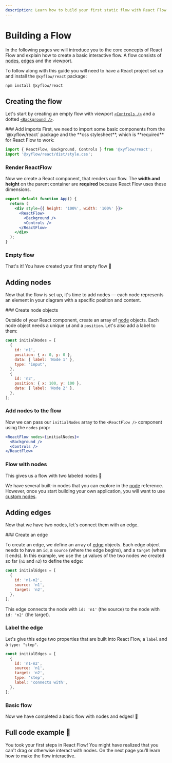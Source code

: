 ```yaml
---
description: Learn how to build your first static flow with React Flow.
---
```


# Building a Flow

In the following pages we will introduce you to the core concepts of React Flow and
explain how to create a basic interactive flow. A flow consists of
[nodes](/api-reference/types/node), [edges](/api-reference/types/edge) and the viewport.

To follow along with this guide you will need to have a React project set up and install
the `@xyflow/react` package:

```bash copy npm2yarn
npm install @xyflow/react
```

## Creating the flow

Let's start by creating an empty flow with viewport
[`<Controls />`](/api-reference/components/controls) and a dotted
[`<Background />`](/api-reference/components/background).

<Steps>
### Add imports
First, we need to import some basic components from the `@xyflow/react` package
and the **css stylesheet**, which is **required** for React Flow to work:

```jsx "import '@xyflow/react/dist/style.css';"
import { ReactFlow, Background, Controls } from '@xyflow/react';
import '@xyflow/react/dist/style.css';
```

### Render ReactFlow

Now we create a React component, that renders our flow. The **width and height** on the
parent container are **required** because React Flow uses these dimensions.

```jsx "height: '100%', width: '100%'"
export default function App() {
  return (
    <div style={{ height: '100%', width: '100%' }}>
      <ReactFlow>
        <Background />
        <Controls />
      </ReactFlow>
    </div>
  );
}
```

### Empty flow

That's it! You have created your first empty flow 🎉

<RemoteCodeViewer aspectRatio="4" route="learn/building-a-flow-1" framework="react" />

</Steps>

## Adding nodes

Now that the flow is set up, it's time to add nodes — each node represents an element in
your diagram with a specific position and content.

<Steps>
### Create node objects

Outside of your React component, create an array of [node](/api-reference/types/node)
objects. Each node object needs a unique `id` and a `position`. Let's also add a label to
them:

```jsx
const initialNodes = [
  {
    id: 'n1',
    position: { x: 0, y: 0 },
    data: { label: 'Node 1' },
    type: 'input',
  },
  {
    id: 'n2',
    position: { x: 100, y: 100 },
    data: { label: 'Node 2' },
  },
];
```

### Add nodes to the flow

Now we can pass our `initialNodes` array to the `<ReactFlow />` component using the
`nodes` prop:

```jsx "nodes={initialNodes}"
<ReactFlow nodes={initialNodes}>
  <Background />
  <Controls />
</ReactFlow>
```

### Flow with nodes

This gives us a flow with two labeled nodes 🎉

<RemoteCodeViewer aspectRatio="4" route="learn/building-a-flow-2" framework="react" />

</Steps>

We have several built-in nodes that you can explore in the
[node](/api-reference/types/node) reference. However, once you start building your own
application, you will want to use [custom nodes](/learn/customization/custom-nodes).

## Adding edges

Now that we have two nodes, let's connect them with an edge.

<Steps>
### Create an edge

To create an edge, we define an array of [edge](/api-reference/types/edge) objects. Each
edge object needs to have an `id`, a `source` (where the edge begins), and a `target`
(where it ends). In this example, we use the `id` values of the two nodes we created so
far (`n1` and `n2`) to define the edge:

```js
const initialEdges = [
  {
    id: 'n1-n2',
    source: 'n1',
    target: 'n2',
  },
];
```

This edge connects the node with `id: 'n1'` (the source) to the node with `id: 'n2'` (the
target).

<RemoteCodeViewer aspectRatio="4" route="learn/building-a-flow-3" framework="react" />

### Label the edge

Let's give this edge two properties that are built into React Flow, a `label` and a
`type: "step"`.

```jsx {6-7}
const initialEdges = [
  {
    id: 'n1-n2',
    source: 'n1',
    target: 'n2',
    type: 'step',
    label: 'connects with',
  },
];
```

### Basic flow

Now we have completed a basic flow with nodes and edges! 🎉

<RemoteCodeViewer aspectRatio="4" route="learn/building-a-flow-4" framework="react" />

</Steps>

## Full code example 🏁

<RemoteCodeViewer route="learn/building-a-flow-4" framework="react" />

You took your first steps in React Flow! You might have realized that you can't drag or
otherwise interact with nodes. On the next page you'll learn how to make the flow
interactive.

